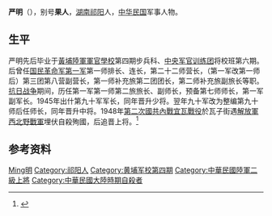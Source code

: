 {{Otheruses|严明}}
{{Expand|time=2015-02-11T18:42:07+00:00}}
{{Refimprove|time=2015-02-11T18:42:07+00:00}}

'''严明'''（{{bd|1905年||1948年|3月1日|catIdx=Yan严}}），别号'''果人'''，[[湖南|湖南]][[祁阳|祁阳]]人，[[中华民国|中华民国]]军事人物。

== 生平 ==
严明先后毕业于[[中華民國陸軍軍官學校|黃埔陸軍軍官學校]]第四期步兵科、[[國民革命軍|中央军官训练团]]将校班第六期。后曾任[[国民革命军|国民革命军]][[國民革命軍第一軍|第一军]]第一师排长、连长，第二十二师营长，（第一军改第一师后）第三团第八营副营长，第一师补充旅第二团团长，第二师补充旅副旅长等职。[[中国抗日战争|抗日战争]]期间，历任第一军第一师第二旅旅长、副师长，预备第七师师长，第一军副军长。1945年出什第九十军军长，同年晋升少将。翌年九十军改为整编第九十师后任师长，同年晋升中将。1948年[[第二次国共内战|第二次國共內戰]][[宜瓦戰役|宜瓦戰役]]於瓦子街遇[[中国人民解放军第一野战军|解放軍西北野戰軍]]埋伏自殺殉國，后追晋上将。<ref name="kmt">{{cite book|title=《中国国民党百年人物全书》|publisher=团结出版社|year=2005}}</ref>

== 参考资料 ==
{{reflist}}

{{Authority control}}
{{DEFAULTSORT:Yan严}}
[[Category:严姓|Ming明]]
[[Category:祁阳人|Category:祁阳人]]
[[Category:黄埔军校第四期|Category:黄埔军校第四期]]
[[Category:中華民國陸軍二級上將|Category:中華民國陸軍二級上將]]
[[Category:中華民國大陸時期自殺者|Category:中華民國大陸時期自殺者]]